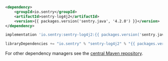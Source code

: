 ```xml {tabTitle:"Maven"}
<dependency>
    <groupId>io.sentry</groupId>
    <artifactId>sentry-log4j2</artifactId>
    <version>{{ packages.version('sentry.java', '4.2.0') }}</version>
</dependency>
```

```groovy {tabTitle:"Gradle"}
implementation 'io.sentry:sentry-log4j2:{{ packages.version('sentry.java.log4j2', '4.2.0') }}'
```

```scala {tabTitle:"SBT"}
libraryDependencies += "io.sentry" % "sentry-log4j2" % "{{ packages.version('sentry.java.log4j2', '4.2.0') }}"
```

For other dependency managers see the [central Maven repository](https://search.maven.org/artifact/io.sentry/sentry-log4j2).
